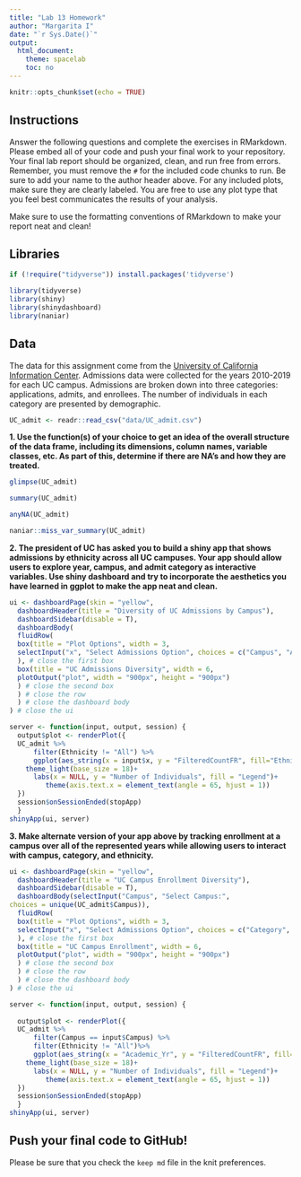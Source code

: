 ```yaml
---
title: "Lab 13 Homework"
author: "Margarita I"
date: "`r Sys.Date()`"
output:
  html_document:
    theme: spacelab
    toc: no
---
```


```r
knitr::opts_chunk$set(echo = TRUE)
```

## Instructions
Answer the following questions and complete the exercises in RMarkdown. Please embed all of your code and push your final work to your repository. Your final lab report should be organized, clean, and run free from errors. Remember, you must remove the `#` for the included code chunks to run. Be sure to add your name to the author header above. For any included plots, make sure they are clearly labeled. You are free to use any plot type that you feel best communicates the results of your analysis.  

Make sure to use the formatting conventions of RMarkdown to make your report neat and clean!  

## Libraries
```r
if (!require("tidyverse")) install.packages('tidyverse')
```

```r
library(tidyverse)
library(shiny)
library(shinydashboard)
library(naniar)
```

## Data
The data for this assignment come from the [University of California Information Center](https://www.universityofcalifornia.edu/infocenter). Admissions data were collected for the years 2010-2019 for each UC campus. Admissions are broken down into three categories: applications, admits, and enrollees. The number of individuals in each category are presented by demographic.  
```r
UC_admit <- readr::read_csv("data/UC_admit.csv")
```

**1. Use the function(s) of your choice to get an idea of the overall structure of the data frame, including its dimensions, column names, variable classes, etc. As part of this, determine if there are NA's and how they are treated.**  

```r
glimpse(UC_admit)
```
```r
summary(UC_admit)
```

```r
anyNA(UC_admit)
```

```r
naniar::miss_var_summary(UC_admit)
```

**2. The president of UC has asked you to build a shiny app that shows admissions by ethnicity across all UC campuses. Your app should allow users to explore year, campus, and admit category as interactive variables. Use shiny dashboard and try to incorporate the aesthetics you have learned in ggplot to make the app neat and clean.**

```r
ui <- dashboardPage(skin = "yellow",
  dashboardHeader(title = "Diversity of UC Admissions by Campus"),
  dashboardSidebar(disable = T),
  dashboardBody(
  fluidRow(
  box(title = "Plot Options", width = 3,
  selectInput("x", "Select Admissions Option", choices = c("Campus", "Academic_Yr", "Category"), selected = "Campus"),
  ), # close the first box
  box(title = "UC Admissions Diversity", width = 6,
  plotOutput("plot", width = "900px", height = "900px")
  ) # close the second box
  ) # close the row
  ) # close the dashboard body
) # close the ui

server <- function(input, output, session) {
  output$plot <- renderPlot({
  UC_admit %>% 
      filter(Ethnicity != "All") %>% 
      ggplot(aes_string(x = input$x, y = "FilteredCountFR", fill="Ethnicity")) + geom_col(position = "dodge", size=5, alpha=0.8)+
    theme_light(base_size = 18)+
      labs(x = NULL, y = "Number of Individuals", fill = "Legend")+
         theme(axis.text.x = element_text(angle = 65, hjust = 1))
  })
  session$onSessionEnded(stopApp)
  }
shinyApp(ui, server)
```


**3. Make alternate version of your app above by tracking enrollment at a campus over all of the represented years while allowing users to interact with campus, category, and ethnicity.**

```r
ui <- dashboardPage(skin = "yellow",
  dashboardHeader(title = "UC Campus Enrollment Diversity"),
  dashboardSidebar(disable = T),
  dashboardBody(selectInput("Campus", "Select Campus:",
choices = unique(UC_admit$Campus)),
  fluidRow(
  box(title = "Plot Options", width = 3,
  selectInput("x", "Select Admissions Option", choices = c("Category", "Ethnicity"), selected = "Campus"),
  ), # close the first box
  box(title = "UC Campus Enrollment", width = 6,
  plotOutput("plot", width = "900px", height = "900px")
  ) # close the second box
  ) # close the row
  ) # close the dashboard body
) # close the ui

server <- function(input, output, session) {
  
  output$plot <- renderPlot({
  UC_admit %>%
      filter(Campus == input$Campus) %>% 
      filter(Ethnicity != "All")%>%
      ggplot(aes_string(x = "Academic_Yr", y = "FilteredCountFR", fill=input$x)) + geom_col(size=5, alpha=0.8, position = "dodge")+
    theme_light(base_size = 18)+
      labs(x = NULL, y = "Number of Individuals", fill = "Legend")+
         theme(axis.text.x = element_text(angle = 65, hjust = 1))
  })
  session$onSessionEnded(stopApp)
  }
shinyApp(ui, server)
```


## Push your final code to GitHub!
Please be sure that you check the `keep md` file in the knit preferences. 